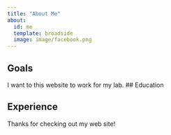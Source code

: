 ```yaml
---
title: "About Me"
about:
  id: me
  template: broadside
  image: image/facebook.png
---
```


:::{#me}

## Goals
I want to this website to work for my lab. 
## Education

## Experience

:::

Thanks for checking out my web site!
